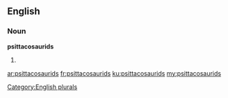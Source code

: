 ==English==

===Noun===
'''psittacosaurids'''

# {{plural of|psittacosaurid}}

[[Category:English plurals]]

[[ar:psittacosaurids]]
[[fr:psittacosaurids]]
[[ku:psittacosaurids]]
[[my:psittacosaurids]]